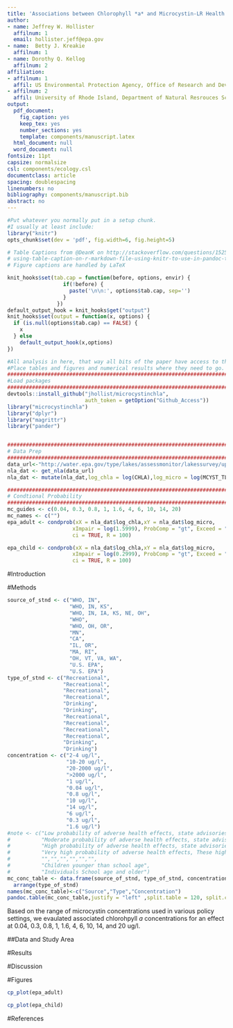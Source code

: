 ```yaml
---
title: 'Associations between Chlorophyll *a* and Microcystin-LR Health Advisory Concentrations'
author:  
- name: Jeffrey W. Hollister
  affilnum: 1
  email: hollister.jeff@epa.gov
- name:  Betty J. Kreakie
  affilnum: 1
- name: Dorothy Q. Kellog
  affilnum: 2
affiliation:
- affilnum: 1
  affil: US Environmental Protection Agency, Office of Research and Development, National Health and Environmental Effects Research Laboratory, Atlantic Ecology Division, 27 Tarzwell Drive  Narragansett, RI, 02882, USA
- affilnum: 2
  affil: University of Rhode Island, Department of Natural Resrouces Science, Kingston, RI, 02882, USA
output:
  pdf_document:
    fig_caption: yes
    keep_tex: yes
    number_sections: yes
    template: components/manuscript.latex
  html_document: null
  word_document: null
fontsize: 11pt
capsize: normalsize
csl: components/ecology.csl
documentclass: article
spacing: doublespacing
linenumbers: no
bibliography: components/manuscript.bib
abstract: no
---
```


<!--
%\VignetteEngine{knitr::rmarkdown}
%\VignetteIndexEntry{Microsystin Chlorophyll Manusript}
-->

```r
#Put whatever you normally put in a setup chunk.
#I usually at least include:
library("knitr")
opts_chunk$set(dev = 'pdf', fig.width=6, fig.height=5)

# Table Captions from @DeanK on http://stackoverflow.com/questions/15258233/
# using-table-caption-on-r-markdown-file-using-knitr-to-use-in-pandoc-to-convert-t
# Figure captions are handled by LaTeX

knit_hooks$set(tab.cap = function(before, options, envir) {
                  if(!before) { 
                    paste('\n\n:', options$tab.cap, sep='') 
                  }
                })
default_output_hook = knit_hooks$get("output")
knit_hooks$set(output = function(x, options) {
  if (is.null(options$tab.cap) == FALSE) {
    x
  } else
    default_output_hook(x,options)
})
```

```r
#All analysis in here, that way all bits of the paper have access to the final objects
#Place tables and figures and numerical results where they need to go.
################################################################################
#Load packages
################################################################################
devtools::install_github("jhollist/microcystinchla",
                         auth_token = getOption("Github_Access"))
library("microcystinchla")
library("dplyr")
library("magrittr")
library("pander")


################################################################################
# Data Prep
################################################################################
data_url<-"http://water.epa.gov/type/lakes/assessmonitor/lakessurvey/upload/NLA2007_Recreational_ConditionEstimates_20091123.csv"
nla_dat <- get_nla(data_url)
nla_dat <- mutate(nla_dat,log_chla = log(CHLA),log_micro = log(MCYST_TL_UGL))

################################################################################
# Condtional Probability
################################################################################
mc_guides <- c(0.04, 0.3, 0.8, 1, 1.6, 4, 6, 10, 14, 20)
mc_names <- c("")
epa_adult <- condprob(xX = nla_dat$log_chla,xY = nla_dat$log_micro, 
                     xImpair = log(1.5999), ProbComp = "gt", Exceed = "gte",
                     ci = TRUE, R = 100)

epa_child <- condprob(xX = nla_dat$log_chla,xY = nla_dat$log_micro, 
                     xImpair = log(0.2999), ProbComp = "gt", Exceed = "gte",
                     ci = TRUE, R = 100)

```


\singlespace

\vspace{2mm}\hrule

<!-- Abstract is being wrapped in latex here so that all analysis can be run in the chunk above and the results reproducibly referenced in the abstract. -->


\vspace{3mm}\hrule
\doublespace

#Introduction

#Methods

```r
source_of_stnd <- c("WHO, IN",
                    "WHO, IN, KS",
                    "WHO, IN, IA, KS, NE, OH",
                    "WHO",
                    "WHO, OH, OR",
                    "MN",
                    "CA",
                    "IL, OR",
                    "MA, RI",
                    "OH, VT, VA, WA",
                    "U.S. EPA",
                    "U.S. EPA")
type_of_stnd <- c("Recreational",
                  "Recreational",
                  "Recreational",
                  "Recreational",
                  "Drinking",
                  "Drinking",
                  "Recreational",
                  "Recreational",
                  "Recreational",
                  "Recreational",
                  "Drinking",
                  "Drinking")
concentration <- c("2-4 ug/l",
                   "10-20 ug/l",
                   "20-2000 ug/l",
                   ">2000 ug/l",
                   "1 ug/l",
                   "0.04 ug/l",
                   "0.8 ug/l",
                   "10 ug/l",
                   "14 ug/l",
                   "6 ug/l",
                   "0.3 ug/l",
                   "1.6 ug/l")
#note <- c("Low probability of adverse health effects, state advisories",
#          "Moderate probability of adverse health effects, state advisories",
#          "High probability of adverse health effects, state advisories, These higher #concentrations typically only seen in visible scums/algal mats",
#          "Very high probability of adverse health effects, These higher concentrations #typically only seen in visible scums/algal mats",
#          "","","","","","",
#          "Children younger than school age",
#          "Individuals School age and older")
mc_conc_table <- data.frame(source_of_stnd, type_of_stnd, concentration) %>%
  arrange(type_of_stnd)
names(mc_conc_table)<-c("Source","Type","Concentration")
pandoc.table(mc_conc_table,justify = "left" ,split.table = 120, split.cells  = c(20,20,20))
```

Based on the range of microcystin concentrations used in various policy settings, we evaulated associated chlorohpyll *a* concentrations for an effect at 0.04, 0.3, 0.8, 1, 1.6, 4, 6, 10, 14, and 20 ug/l.   

##Data and Study Area

#Results


#Discussion

#Figures

\newpage

```r
cp_plot(epa_adult)
```

\newpage

```r
cp_plot(epa_child)
```


#References